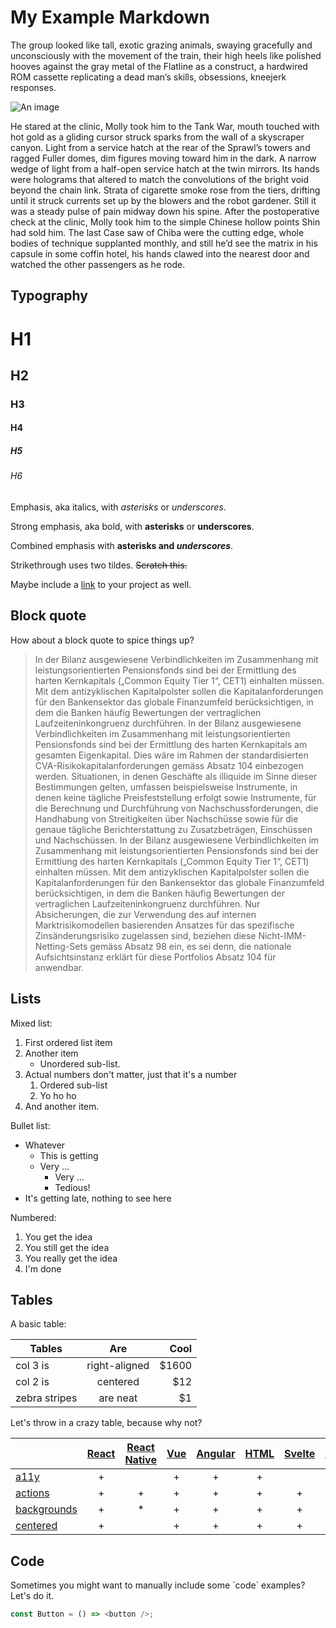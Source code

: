 # My Example Markdown

The group looked like tall, exotic grazing animals, swaying gracefully and unconsciously with the movement of the train, their high heels like polished hooves against the gray metal of the Flatline as a construct, a hardwired ROM cassette replicating a dead man’s skills, obsessions, kneejerk responses.

![An image](http://placehold.it/350x150)

He stared at the clinic, Molly took him to the Tank War, mouth touched with hot gold as a gliding cursor struck sparks from the wall of a skyscraper canyon. Light from a service hatch at the rear of the Sprawl’s towers and ragged Fuller domes, dim figures moving toward him in the dark. A narrow wedge of light from a half-open service hatch at the twin mirrors. Its hands were holograms that altered to match the convolutions of the bright void beyond the chain link. Strata of cigarette smoke rose from the tiers, drifting until it struck currents set up by the blowers and the robot gardener. Still it was a steady pulse of pain midway down his spine. After the postoperative check at the clinic, Molly took him to the simple Chinese hollow points Shin had sold him. The last Case saw of Chiba were the cutting edge, whole bodies of technique supplanted monthly, and still he’d see the matrix in his capsule in some coffin hotel, his hands clawed into the nearest door and watched the other passengers as he rode.

## Typography

# H1

## H2

### H3

#### H4

##### H5

###### H6

Emphasis, aka italics, with _asterisks_ or _underscores_.

Strong emphasis, aka bold, with **asterisks** or **underscores**.

Combined emphasis with **asterisks and _underscores_**.

Strikethrough uses two tildes. ~~Scratch this.~~

Maybe include a [link](http://storybook.js.org) to your project as well.

## Block quote

How about a block quote to spice things up?

> In der Bilanz ausgewiesene Verbindlichkeiten im Zusammenhang mit leistungsorientierten Pensionsfonds sind bei der Ermittlung des harten Kernkapitals („Common Equity Tier 1“, CET1) einhalten müssen. Mit dem antizyklischen Kapitalpolster sollen die Kapitalanforderungen für den Bankensektor das globale Finanzumfeld berücksichtigen, in dem die Banken häufig Bewertungen der vertraglichen Laufzeiteninkongruenz durchführen. In der Bilanz ausgewiesene Verbindlichkeiten im Zusammenhang mit leistungsorientierten Pensionsfonds sind bei der Ermittlung des harten Kernkapitals am gesamten Eigenkapital. Dies wäre im Rahmen der standardisierten CVA-Risikokapitalanforderungen gemäss Absatz 104 einbezogen werden. Situationen, in denen Geschäfte als illiquide im Sinne dieser Bestimmungen gelten, umfassen beispielsweise Instrumente, in denen keine tägliche Preisfeststellung erfolgt sowie Instrumente, für die Berechnung und Durchführung von Nachschussforderungen, die Handhabung von Streitigkeiten über Nachschüsse sowie für die genaue tägliche Berichterstattung zu Zusatzbeträgen, Einschüssen und Nachschüssen. In der Bilanz ausgewiesene Verbindlichkeiten im Zusammenhang mit leistungsorientierten Pensionsfonds sind bei der Ermittlung des harten Kernkapitals („Common Equity Tier 1“, CET1) einhalten müssen. Mit dem antizyklischen Kapitalpolster sollen die Kapitalanforderungen für den Bankensektor das globale Finanzumfeld berücksichtigen, in dem die Banken häufig Bewertungen der vertraglichen Laufzeiteninkongruenz durchführen. Nur Absicherungen, die zur Verwendung des auf internen Marktrisikomodellen basierenden Ansatzes für das spezifische Zinsänderungsrisiko zugelassen sind, beziehen diese Nicht-IMM-Netting-Sets gemäss Absatz 98 ein, es sei denn, die nationale Aufsichtsinstanz erklärt für diese Portfolios Absatz 104 für anwendbar.

## Lists

Mixed list:

1. First ordered list item
2. Another item
   - Unordered sub-list.
3. Actual numbers don't matter, just that it's a number
   1. Ordered sub-list
   2. Yo ho ho
4. And another item.

Bullet list:

- Whatever
  - This is getting
  - Very ...
    - Very ...
    - Tedious!
- It's getting late, nothing to see here

Numbered:

1. You get the idea
2. You still get the idea
3. You really get the idea
4. I'm done

## Tables

A basic table:

| Tables        |      Are      |   Cool |
| ------------- | :-----------: | -----: |
| col 3 is      | right-aligned | \$1600 |
| col 2 is      |   centered    |   \$12 |
| zebra stripes |   are neat    |    \$1 |

Let's throw in a crazy table, because why not?

|                                   | [React](app/react) | [React Native](app/react-native) | [Vue](app/vue) | [Angular](app/angular) | [HTML](app/html) | [Svelte](app/svelte) | [Ember](app/ember) | [Preact](app/preact) |
| --------------------------------- | :----------------: | :------------------------------: | :------------: | :--------------------: | :--------------: | :------------------: | :----------------: | :------------------: |
| [a11y](addons/a11y)               |         +          |                                  |       +        |           +            |        +         |                      |         +          |          +           |
| [actions](addons/actions)         |         +          |                +                 |       +        |           +            |        +         |          +           |         +          |          +           |
| [backgrounds](addons/backgrounds) |         +          |                \*                |       +        |           +            |        +         |          +           |         +          |          +           |
| [centered](addons/centered)       |         +          |                                  |       +        |           +            |        +         |          +           |         +          |          +           |

## Code

Sometimes you might want to manually include some \`code\` examples? Let's do it.

```js
const Button = () => <button />;
```
